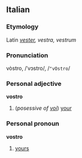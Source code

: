 ==Italian==
===Etymology===
Latin ''[[vester]], vestra, vestrum''
===Pronunciation===
vòstro, /ˈvɔstro/, /<tt>"vOstro</tt>/
===Personal adjective===
'''vostro'''

# (''posessive of [[voi]]'') [[your]]

===Personal pronoun===
'''vostro'''

# [[yours]]